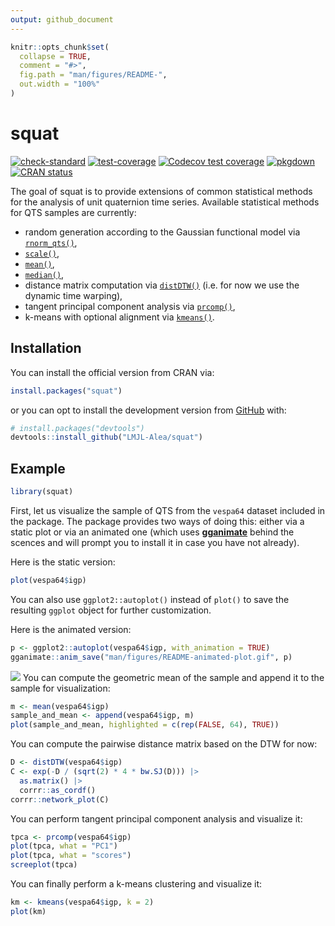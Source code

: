 ```yaml
---
output: github_document
---
```


<!-- README.md is generated from README.Rmd. Please edit that file -->

```r
knitr::opts_chunk$set(
  collapse = TRUE,
  comment = "#>",
  fig.path = "man/figures/README-",
  out.width = "100%"
)
```

# squat

<!-- badges: start -->
[![check-standard](https://github.com/LMJL-Alea/squat/workflows/R-CMD-check/badge.svg)](https://github.com/LMJL-Alea/squat/actions)
[![test-coverage](https://github.com/LMJL-Alea/squat/workflows/test-coverage/badge.svg)](https://github.com/LMJL-Alea/squat/actions)
[![Codecov test coverage](https://codecov.io/gh/LMJL-Alea/squat/branch/master/graph/badge.svg)](https://app.codecov.io/gh/LMJL-Alea/squat?branch=master)
[![pkgdown](https://github.com/LMJL-Alea/squat/workflows/pkgdown/badge.svg)](https://github.com/LMJL-Alea/squat/actions)
[![CRAN status](https://www.r-pkg.org/badges/version/squat)](https://CRAN.R-project.org/package=squat)
<!-- badges: end -->

The goal of squat is to provide extensions of common statistical methods for the
analysis of unit quaternion time series. Available statistical methods for QTS 
samples are currently: 

* random generation according to the Gaussian functional model via 
[`rnorm_qts()`](https://lmjl-alea.github.io/squat/reference/rnorm_qts.html), 
* [`scale()`](https://lmjl-alea.github.io/squat/reference/scale.html), 
* [`mean()`](https://lmjl-alea.github.io/squat/reference/mean.qts_sample.html), 
* [`median()`](https://lmjl-alea.github.io/squat/reference/median.qts_sample.html),
* distance matrix computation via [`distDTW()`](https://lmjl-alea.github.io/squat/reference/distDTW.html) (i.e. for now we use the dynamic time warping),
* tangent principal component analysis via [`prcomp()`](https://lmjl-alea.github.io/squat/reference/prcomp.qts_sample.html),
* k-means with optional alignment via [`kmeans()`](https://lmjl-alea.github.io/squat/reference/kmeans.html).

## Installation

You can install the official version from CRAN via:
``` r
install.packages("squat")
```
or you can opt to install the development version from [GitHub](https://github.com/) with:
``` r
# install.packages("devtools")
devtools::install_github("LMJL-Alea/squat")
```

## Example

```r
library(squat)
```

First, let us visualize the sample of QTS from the `vespa64` dataset included in the package. The package provides two ways of doing this: either via a static plot or via an animated one (which uses [**gganimate**](https://gganimate.com) behind the scences and will prompt you to install it in case you have not already).

Here is the static version:
```r
plot(vespa64$igp)
```

You can also use `ggplot2::autoplot()` instead of `plot()` to save the resulting `ggplot` object for further customization.

Here is the animated version:
```r
p <- ggplot2::autoplot(vespa64$igp, with_animation = TRUE)
gganimate::anim_save("man/figures/README-animated-plot.gif", p)
```

![](man/figures/README-animated-plot.gif)
You can compute the geometric mean of the sample and append it to the sample for visualization:

```r
m <- mean(vespa64$igp)
sample_and_mean <- append(vespa64$igp, m)
plot(sample_and_mean, highlighted = c(rep(FALSE, 64), TRUE))
```

You can compute the pairwise distance matrix based on the DTW for now:
```r
D <- distDTW(vespa64$igp)
C <- exp(-D / (sqrt(2) * 4 * bw.SJ(D))) |> 
  as.matrix() |> 
  corrr::as_cordf()
corrr::network_plot(C)
```

You can perform tangent principal component analysis and visualize it:
```r
tpca <- prcomp(vespa64$igp)
plot(tpca, what = "PC1")
plot(tpca, what = "scores")
screeplot(tpca)
```

You can finally perform a k-means clustering and visualize it:
```r
km <- kmeans(vespa64$igp, k = 2)
plot(km)
```

